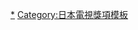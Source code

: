 <noinclude>
{{noteTA
|G1=JP Show
}}
</noinclude>{{Navbox
|name       = TVnavi日劇年度大賞最佳作品獎
| state = {{{state|autocollapse}}}
|titlestyle = background:#002FA7;color:white;
|title      = [[TVnavi日劇年度大賞|<font color="#FFFFFF">TVnavi日劇年度大賞</font>]]<font color="#B0C4DE">最佳作品獎</font>
|bodystyle  = 
|groupstyle = width:70%:105px;color:blue
|liststyle  = text-align:left;
| bodyclass =hlist
| selected = {{{1|}}}

|group2     = 2000年代
|list2      = 
* 2004 [[砂之器]]
* 2005 [[野豬大改造]]
* 2006 [[交響情人夢 (電視劇)|交響情人夢]]
* 2007 [[華麗一族]]
* 2008 [[魔王 (日本電視劇)|魔王]]
* 2009 [[仁者俠醫]]
|group3     = 2010年代
|list3      = 
* 2010 [[鬼太郎之妻]]
* 2011 [[家政婦三田]]
* 2012 [[上鎖的房間 (電視劇)|上鎖的房間]]
* 2013 [[安堂機器人]]
* 2014 [[死神君]]
* 2015 [[錢的戰爭 (日本電視劇)|錢的戰爭]]
}}<noinclude>
{{collapsible option}}
[[Category:TVnavi日劇年度大賞最佳作品獎|*]]
[[Category:日本電視獎項模板]]
</noinclude>
